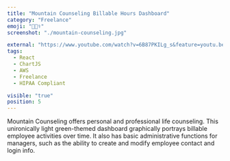 ```yaml
---
title: "Mountain Counseling Billable Hours Dashboard"
category: "Freelance"
emoji: "🧑🏻‍⚕️"
screenshot: "./mountain-counseling.jpg"

external: "https://www.youtube.com/watch?v=6B87PKILg_s&feature=youtu.be"
tags:
  - React
  - ChartJS
  - AWS
  - Freelance
  - HIPAA Compliant

visible: "true"
position: 5
---
```


Mountain Counseling offers personal and professional life counseling.
This unironically light green-themed dashboard graphically portrays billable employee activities over time.
It also has basic administrative functions for managers, such as the ability to create and modify employee contact and login info.
